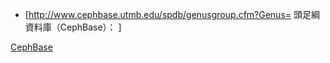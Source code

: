*[http://www.cephbase.utmb.edu/spdb/genusgroup.cfm?Genus={{{1}}} 頭足綱資料庫（CephBase）： {{{1}}}]<noinclude>
[[Category:生物数据库链接模板|CephBase]]</noinclude>